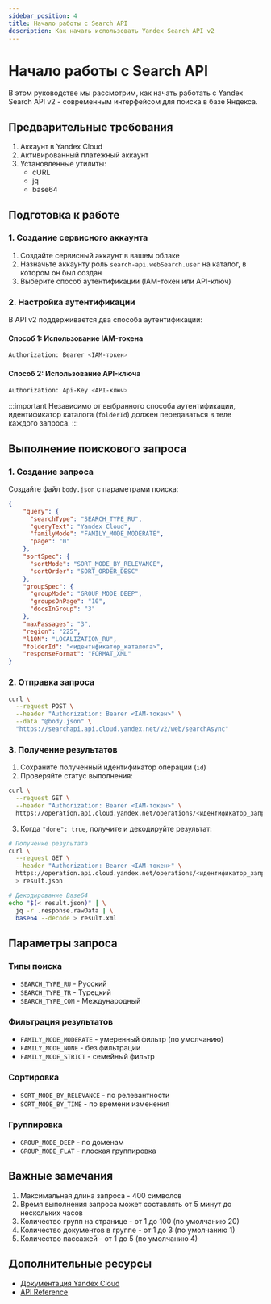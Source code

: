 ```yaml
---
sidebar_position: 4
title: Начало работы с Search API
description: Как начать использовать Yandex Search API v2
---
```


# Начало работы с Search API

В этом руководстве мы рассмотрим, как начать работать с Yandex Search API v2 - современным интерфейсом для поиска в базе Яндекса.

## Предварительные требования

1. Аккаунт в Yandex Cloud
2. Активированный платежный аккаунт
3. Установленные утилиты:
   - cURL
   - jq
   - base64

## Подготовка к работе

### 1. Создание сервисного аккаунта

1. Создайте сервисный аккаунт в вашем облаке
2. Назначьте аккаунту роль `search-api.webSearch.user` на каталог, в котором он был создан
3. Выберите способ аутентификации (IAM-токен или API-ключ)

### 2. Настройка аутентификации

В API v2 поддерживается два способа аутентификации:

#### Способ 1: Использование IAM-токена

```bash
Authorization: Bearer <IAM-токен>
```

#### Способ 2: Использование API-ключа

```bash
Authorization: Api-Key <API-ключ>
```

:::important
Независимо от выбранного способа аутентификации, идентификатор каталога (`folderId`) должен передаваться в теле каждого запроса.
:::

## Выполнение поискового запроса

### 1. Создание запроса

Создайте файл `body.json` с параметрами поиска:

```json
{
    "query": {
      "searchType": "SEARCH_TYPE_RU",
      "queryText": "Yandex Cloud",
      "familyMode": "FAMILY_MODE_MODERATE",
      "page": "0"
    },
    "sortSpec": {
      "sortMode": "SORT_MODE_BY_RELEVANCE",
      "sortOrder": "SORT_ORDER_DESC"
    },
    "groupSpec": {
      "groupMode": "GROUP_MODE_DEEP",
      "groupsOnPage": "10",
      "docsInGroup": "3"
    },
    "maxPassages": "3",
    "region": "225",
    "l10N": "LOCALIZATION_RU",
    "folderId": "<идентификатор_каталога>",
    "responseFormat": "FORMAT_XML"
}
```

### 2. Отправка запроса

```bash
curl \
  --request POST \
  --header "Authorization: Bearer <IAM-токен>" \
  --data "@body.json" \
  "https://searchapi.api.cloud.yandex.net/v2/web/searchAsync"
```

### 3. Получение результатов

1. Сохраните полученный идентификатор операции (`id`)
2. Проверяйте статус выполнения:

```bash
curl \
  --request GET \
  --header "Authorization: Bearer <IAM-токен>" \
  https://operation.api.cloud.yandex.net/operations/<идентификатор_запроса>
```

3. Когда `"done": true`, получите и декодируйте результат:

```bash
# Получение результата
curl \
  --request GET \
  --header "Authorization: Bearer <IAM-токен>" \
  https://operation.api.cloud.yandex.net/operations/<идентификатор_запроса> \
  > result.json

# Декодирование Base64
echo "$(< result.json)" | \
  jq -r .response.rawData | \
  base64 --decode > result.xml
```

## Параметры запроса

### Типы поиска
- `SEARCH_TYPE_RU` - Русский
- `SEARCH_TYPE_TR` - Турецкий
- `SEARCH_TYPE_COM` - Международный

### Фильтрация результатов
- `FAMILY_MODE_MODERATE` - умеренный фильтр (по умолчанию)
- `FAMILY_MODE_NONE` - без фильтрации
- `FAMILY_MODE_STRICT` - семейный фильтр

### Сортировка
- `SORT_MODE_BY_RELEVANCE` - по релевантности
- `SORT_MODE_BY_TIME` - по времени изменения

### Группировка
- `GROUP_MODE_DEEP` - по доменам
- `GROUP_MODE_FLAT` - плоская группировка

## Важные замечания

1. Максимальная длина запроса - 400 символов
2. Время выполнения запроса может составлять от 5 минут до нескольких часов
3. Количество групп на странице - от 1 до 100 (по умолчанию 20)
4. Количество документов в группе - от 1 до 3 (по умолчанию 1)
5. Количество пассажей - от 1 до 5 (по умолчанию 4)

## Дополнительные ресурсы

- [Документация Yandex Cloud](https://cloud.yandex.ru/docs)
- [API Reference](https://cloud.yandex.ru/docs/search-api/) 